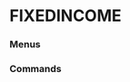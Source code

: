 # FIXEDINCOME


### Menus
<ul className='grid grid-cols-1 md:grid-cols-2 lg:grid-cols-3 xl:grid-cols-4 gap-4 -ml-6'>
<ReferenceCard
    title="CORPORATE"
    description="spot_rates, commercial_paper, ice_bofa, hqm, moody"
    url="fixedincome/corporate"
/><ReferenceCard
    title="RATE"
    description="estr, dpcredit, effr, effr_forecast, sonia, ameribor, iorb, ecb"
    url="fixedincome/rate"
/><ReferenceCard
    title="GOVERNMENT"
    description="us_yield_curve, treasury_rates"
    url="fixedincome/government"
/><ReferenceCard
    title="SPREADS"
    description="treasury_effr, tmc_effr, tmc"
    url="fixedincome/spreads"
/>
</ul>

### Commands
<ul className='grid grid-cols-1 md:grid-cols-2 lg:grid-cols-3 xl:grid-cols-4 gap-4 -ml-6'>
<ReferenceCard
    title="SOFR"
    description="Secured Overnight Financing Rate. The Secured Overnight Financing Rate (SOFR) is a broad measure..."
    url="fixedincome/sofr"
    command
/>
</ul>

